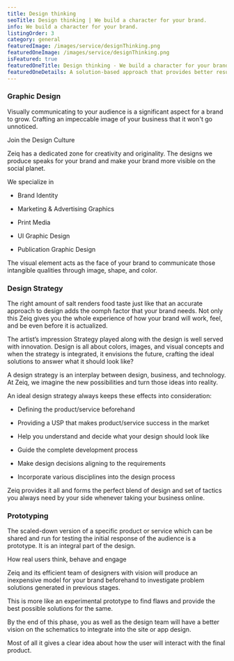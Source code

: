 ```yaml
---
title: Design thinking
seoTitle: Design thinking | We build a character for your brand.
info: We build a character for your brand.
listingOrder: 3
category: general
featuredImage: /images/service/designThinking.png
featuredOneImage: /images/service/designThinking.png
isFeatured: true
featuredOneTitle: Design thinking - We build a character for your brand.
featuredOneDetails: A solution-based approach that provides better results in terms of the style and design element that represents you & your brand. It’s just like adding the right colours to your drawing to make it more appealing. You hand over the blank canvas and Zeiq considerably narrate your story via design.Brand identity, App design, Web design name it, we offer an array of facilities that suits you.
---
```


### Graphic Design

Visually communicating to your audience is a significant aspect for a brand to grow. Crafting an impeccable image of your business that it won't go unnoticed.

Join the Design Culture

Zeiq has a dedicated zone for creativity and originality. The designs we produce speaks for your brand and make your brand more visible on the social planet.

We specialize in

- Brand Identity

- Marketing & Advertising Graphics

- Print Media

- UI Graphic Design

- Publication Graphic Design

The visual element acts as the face of your brand to communicate those intangible qualities through image, shape, and color.

### Design Strategy

The right amount of salt renders food taste just like that an accurate approach to design adds the oomph factor that your brand needs. Not only this Zeiq gives you the whole experience of how your brand will work, feel, and be even before it is actualized.

The artist’s impression
Strategy played along with the design is well served with innovation. Design is all about colors, images, and visual concepts and when the strategy is integrated, it envisions the future, crafting the ideal solutions to answer what it should look like?

A design strategy is an interplay between design, business, and technology. At Zeiq, we imagine the new possibilities and turn those ideas into reality.

An ideal design strategy always keeps these effects into consideration:

- Defining the product/service beforehand

- Providing a USP that makes product/service success in the market

- Help you understand and decide what your design should look like

- Guide the complete development process

- Make design decisions aligning to the requirements

- Incorporate various disciplines into the design process

Zeiq provides it all and forms the perfect blend of design and set of tactics you always need by your side whenever taking your business online.

### Prototyping

The scaled-down version of a specific product or service which can be shared and run for testing the initial response of the audience is a prototype. It is an integral part of the design.

How real users think, behave and engage

Zeiq and its efficient team of designers with vision will produce an inexpensive model for your brand beforehand to investigate problem solutions generated in previous stages.

This is more like an experimental prototype to find flaws and provide the best possible solutions for the same.

By the end of this phase, you as well as the design team will have a better vision on the schematics to integrate into the site or app design.

Most of all it gives a clear idea about how the user will interact with the final product.
